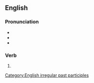 ==English==

===Pronunciation===
* {{IPA|/wɪðˈdɹɔːn/|/wɪθˈdɹɔːn/|lang=en}}
* {{audio|en-us-withdrawn.ogg|Audio (US)|lang=en}}
* {{rhymes|ɔːn|lang=en}}

===Verb===
{{head|en|past participle}}

# {{past participle of|withdraw|lang=en|nocat=1}}

[[Category:English irregular past participles]]